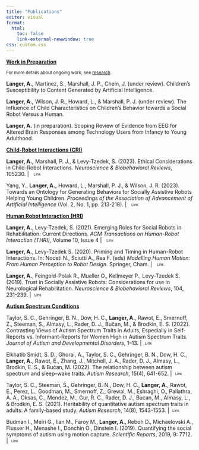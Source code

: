```yaml
---
title: "Publications"
editor: visual
format: 
  html:
    toc: false
    link-external-newwindow: true
css: custom.css 
---
```


```{=html}
<style>
    /* Smooth transition */
    .btn-outline-success {
        transition: all 0.3s ease;
    }

    /* Change on hover */
    .btn-outline-success:hover {
        border-color: #76A5AF;
        background-color: #76A5AF;
        color: white;
    }

    /* Optional: Active state when clicked */
    .btn-outline-success:active {
        border-color: #507f89;
        background-color: #507f89;
        color: white;
    }
</style>

    <style>
        /* Custom class for extra-small button */
        .btn-xs {
            padding: 0.15rem 0.3rem;  /* Smaller padding */
            font-size: 0.6rem;        /* Smaller font size */
            line-height: 1.1;         /* Adjust line height to match the new size */
        }
    </style>
```
[**Work in Preparation**]{.underline}

~For more details about ongoing work, see [research](research.qmd).~

**Langer, A.,** Martinez, S., Marshall, J. P., Chein, J. (under review). Children’s Susceptibility to Content Generated by Artificial Intelligence.

**Langer, A.,** Wilson, J. R., Howard, L., & Marshall, P. J. (under review). The Influence of Child Characteristics on Children’s Behavior towards a Social Robot Versus a Human.

**Langer, A.** (in preparation). Scoping Review of Evidence from EEG for Altered Brain Responses among Technology Users from Infancy to Young Adulthood.

[**Child-Robot Interactions (CRI)**]{.underline}

**Langer, A.,** Marshall, P. J., & Levy-Tzedek, S. (2023). Ethical Considerations in Child-Robot Interactions. *Neuroscience & Biobehavioral Reviews*, 105230. \|  <a href="https://www.sciencedirect.com/science/article/pii/S0149763423001999#:~:text=Sharkey%20and%20Sharkey%20(2020)%20argue,of%20interactions%20with%20human%20beings." style="text-decoration:none" class="btn btn-info btn-xs">Link</a> <br>

Yang, Y., **Langer, A.,** Howard, L., Marshall, P. J., & Wilson, J. R. (2023). Towards an Ontology for Generating Behaviors for Socially Assistive Robots Helping Young Children. *Proceedings of the Association of Advancement of Artificial Intelligence* (Vol. 2, No. 1, pp. 213-218). \|  <a href="https://ojs.aaai.org/index.php/AAAI-SS/article/view/27674" style="text-decoration:none" class="btn btn-info btn-xs">Link</a> <br>

[**Human Robot Interaction (HRI)**]{.underline}

**Langer, A.**, Levy-Tzedek, S. (2021). Emerging Roles for Social Robots in Rehabilitation: Current Directions. *ACM Transactions on Human-Robot Interaction (THRI)*, Volume 10, Issue 4 \|  <a href="https://dl.acm.org/doi/10.1145/3462256" style="text-decoration:none" class="btn btn-info btn-xs">Link</a> <br>

**Langer, A.**, Levy-Tzedek S. (2020). Priming and Timing in Human-Robot Interactions. In: Noceti N., Sciutti A., Rea F. (eds) *Modelling Human Motion: From Human Perception to Robot Design*. Springer, Cham. \|  <a href="https://link.springer.com/chapter/10.1007/978-3-030-46732-6_16" style="text-decoration:none" class="btn btn-info btn-xs">Link</a> <br>

**Langer, A.**, Feingold-Polak R., Mueller O., Kellmeyer P., Levy-Tzedek S. (2019). Trust in Socially Assistive Robots: Considerations for use in Neurological Rehabilitation. *Neuroscience & Biobehavioral Reviews*, 104, 231-239. \| <a href="https://www.sciencedirect.com/science/article/pii/S014976341930199X?via%3Dihub" style="text-decoration:none" class="btn btn-info btn-xs">Link</a> <br>

[**Autism Spectrum Conditions**]{.underline}

Taylor, S. C., Gehringer, B. N., Dow, H. C., **Langer, A.**, Rawot, E., Smernoff, Z., Steeman, S., Almasy, L., Rader, D. J., Bučan, M., & Brodkin, E. S. (2022). Contrasting Views of Autism Spectrum Traits in Adults, Especially in Self-Reports vs. Informant-Reports for Women High in Autism Spectrum Traits. *Journal of Autism and Developmental Disorders*, 1–13. \| <a href="https://pmc.ncbi.nlm.nih.gov/articles/PMC9734875/" style="text-decoration:none" class="btn btn-info btn-xs">Link</a> <br>

Elkhatib Smidt, S. D., Ghorai, A., Taylor, S. C., Gehringer, B. N., Dow, H. C., **Langer, A.**, Rawot, E., Zhang, J., Mitchell, J. A., Rader, D. J., Almasy, L., Brodkin, E. S., & Bućan, M. (2022). The relationship between autism spectrum and sleep–wake traits. *Autism Research*, 15(4), 641-652. \| <a href="https://onlinelibrary.wiley.com/doi/10.1002/aur.2660" style="text-decoration:none" class="btn btn-info btn-xs">Link</a> <br>

Taylor, S. C., Steeman, S., Gehringer, B. N., Dow, H. C., **Langer, A.**, Rawot, E., Perez, L., Goodman, M., Smernoff, Z., Grewal, M., Eshraghi, O., Pallathra, A. A., Oksas, C., Mendez, M., Gur, R. C., Rader, D. J., Bucan, M., Almasy, L., & Brodkin, E. S. (2021). Heritability of quantitative autism spectrum traits in adults: A family-based study. *Autism Research*, 14(8), 1543-1553. \| <a href="https://onlinelibrary.wiley.com/doi/abs/10.1002/aur.2571" style="text-decoration:none" class="btn btn-info btn-xs">Link</a> <br>

Budman I., Meiri G., Ilan M., Faroy M., **Langer, A**., Reboh D., Michaelovski A., Flusser H., Menashe I., Donchin O., Dinstein I. (2019). Quantifying the social symptoms of autism using motion capture. *Scientific Reports*, 2019, 9: 7712. \| <a href="https://www.nature.com/articles/s41598-019-44180-9" style="text-decoration:none" class="btn btn-info btn-xs">Link</a> <br>
